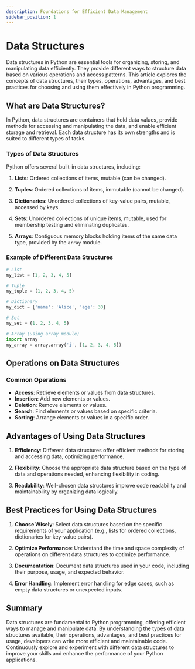 ```yaml
---
description: Foundations for Efficient Data Management
sidebar_position: 1
---
```


# Data Structures

Data structures in Python are essential tools for organizing, storing, and manipulating data efficiently. They provide different ways to structure data based on various operations and access patterns. This article explores the concepts of data structures, their types, operations, advantages, and best practices for choosing and using them effectively in Python programming.

## What are Data Structures?

In Python, data structures are containers that hold data values, provide methods for accessing and manipulating the data, and enable efficient storage and retrieval. Each data structure has its own strengths and is suited to different types of tasks.

### Types of Data Structures

Python offers several built-in data structures, including:

1. **Lists**: Ordered collections of items, mutable (can be changed).
   
2. **Tuples**: Ordered collections of items, immutable (cannot be changed).
   
3. **Dictionaries**: Unordered collections of key-value pairs, mutable, accessed by keys.
   
4. **Sets**: Unordered collections of unique items, mutable, used for membership testing and eliminating duplicates.
   
5. **Arrays**: Contiguous memory blocks holding items of the same data type, provided by the `array` module.

### Example of Different Data Structures

```python showLineNumbers
# List
my_list = [1, 2, 3, 4, 5]

# Tuple
my_tuple = (1, 2, 3, 4, 5)

# Dictionary
my_dict = {'name': 'Alice', 'age': 30}

# Set
my_set = {1, 2, 3, 4, 5}

# Array (using array module)
import array
my_array = array.array('i', [1, 2, 3, 4, 5])
```

## Operations on Data Structures

### Common Operations

- **Access**: Retrieve elements or values from data structures.
- **Insertion**: Add new elements or values.
- **Deletion**: Remove elements or values.
- **Search**: Find elements or values based on specific criteria.
- **Sorting**: Arrange elements or values in a specific order.

## Advantages of Using Data Structures

1. **Efficiency**: Different data structures offer efficient methods for storing and accessing data, optimizing performance.
   
2. **Flexibility**: Choose the appropriate data structure based on the type of data and operations needed, enhancing flexibility in coding.

3. **Readability**: Well-chosen data structures improve code readability and maintainability by organizing data logically.

## Best Practices for Using Data Structures

1. **Choose Wisely**: Select data structures based on the specific requirements of your application (e.g., lists for ordered collections, dictionaries for key-value pairs).

2. **Optimize Performance**: Understand the time and space complexity of operations on different data structures to optimize performance.

3. **Documentation**: Document data structures used in your code, including their purpose, usage, and expected behavior.

4. **Error Handling**: Implement error handling for edge cases, such as empty data structures or unexpected inputs.

## Summary

Data structures are fundamental to Python programming, offering efficient ways to manage and manipulate data. By understanding the types of data structures available, their operations, advantages, and best practices for usage, developers can write more efficient and maintainable code. Continuously explore and experiment with different data structures to improve your skills and enhance the performance of your Python applications.